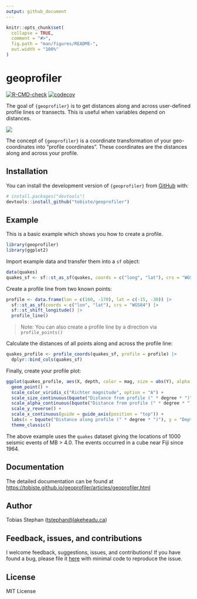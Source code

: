```yaml
---
output: github_document
---
```


<!-- README.md is generated from README.Rmd. Please edit that file -->

```r
knitr::opts_chunk$set(
  collapse = TRUE,
  comment = "#>",
  fig.path = "man/figures/README-",
  out.width = "100%"
)
```

# geoprofiler

<!-- badges: start -->

[![R-CMD-check](https://github.com/tobiste/geoprofiler/actions/workflows/R-CMD-check.yaml/badge.svg)](https://github.com/tobiste/geoprofiler/actions/workflows/R-CMD-check.yaml)
[![codecov](https://codecov.io/gh/tobiste/geoprofiler/branch/main/graph/badge.svg)](https://app.codecov.io/gh/tobiste/geoprofiler?branch=main)
<!-- badges: end -->

The goal of `{geoprofiler}` is to get distances along and across user-defined 
profile lines or transects. This is useful when variables depend on distances.

![](man/figures/fig.png)

The concept of `{geoprofiler}` is a coordinate transformation of your 
geo-coordinates into "profile coordinates". These coordinates are the 
distances along and across your profile.

## Installation

You can install the development version of `{geoprofiler}` from [GitHub](https://github.com/) with:

``` r
# install.packages("devtools")
devtools::install_github("tobiste/geoprofiler")
```

## Example

This is a basic example which shows you how to create a profile.

```r
library(geoprofiler)
library(ggplot2)
```

Import example data and transfer them into a `sf` object:

```r
data(quakes)
quakes_sf <- sf::st_as_sf(quakes, coords = c("long", "lat"), crs = "WGS84")
```

Create a profile line from two known points:

```r
profile <- data.frame(lon = c(160, -170), lat = c(-15, -30)) |>
  sf::st_as_sf(coords = c("lon", "lat"), crs = "WGS84") |>
  sf::st_shift_longitude() |>
  profile_line()
```

> Note: You can also create a profile line by a direction via `profile_points()`

Calculate the distances of all points along and across the profile line:

```r
quakes_profile <- profile_coords(quakes_sf, profile = profile) |>
  dplyr::bind_cols(quakes_sf)
```

Finally, create your profile plot:

```r
ggplot(quakes_profile, aes(X, depth, color = mag, size = abs(Y), alpha = abs(Y))) +
  geom_point() +
  scale_color_viridis_c("Richter magnitude", option = "A") +
  scale_size_continuous(bquote("Distance from profile (" * degree * ")"), range = c(3, .1)) +
  scale_alpha_continuous(bquote("Distance from profile (" * degree * ")"), range = c(1, .1)) +
  scale_y_reverse() +
  scale_x_continuous(guide = guide_axis(position = "top")) +
  labs(x = bquote("Distance along profile (" * degree * ")"), y = "Depth (km)") +
  theme_classic()
```

The above example uses the `quakes` dataset giving the locations of 1000 seismic
events of MB \> 4.0. The events occurred in a cube near Fiji since 1964.

## Documentation

The detailed documentation can be found at <https://tobiste.github.io/geoprofiler/articles/geoprofiler.html>

## Author

Tobias Stephan ([tstephan\@lakeheadu.ca](mailto:tstephan@lakeheadu.ca){.email})

## Feedback, issues, and contributions

I welcome feedback, suggestions, issues, and contributions! If you have found a 
bug, please file it [here](https://github.com/tobiste/geoprofiler/issues) with 
minimal code to reproduce the issue.

## License

MIT License
